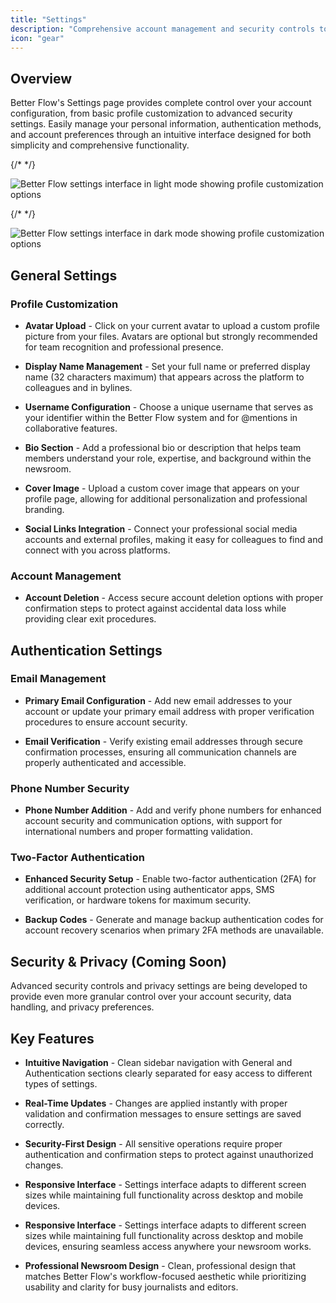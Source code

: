 ```yaml
---
title: "Settings"
description: "Comprehensive account management and security controls to customize your Better Flow experience. Manage your profile, authentication methods, and account preferences all in one place."
icon: "gear"
---
```


## Overview

Better Flow's Settings page provides complete control over your account configuration, from basic profile customization to advanced security settings. Easily manage your personal information, authentication methods, and account preferences through an intuitive interface designed for both simplicity and comprehensive functionality.

{/* <!-- Light mode image --> */}

<img
  className="block dark:hidden"
  src="/images/settings-light.png"
  alt="Better Flow settings interface in light mode showing profile customization options"
/>

{/* <!-- Dark mode image --> */}

<img
  className="hidden dark:block"
  src="/images/settings-dark.png"
  alt="Better Flow settings interface in dark mode showing profile customization options"
/>

## General Settings

### Profile Customization

- **Avatar Upload** - Click on your current avatar to upload a custom profile picture from your files. Avatars are optional but strongly recommended for team recognition and professional presence.

- **Display Name Management** - Set your full name or preferred display name (32 characters maximum) that appears across the platform to colleagues and in bylines.

- **Username Configuration** - Choose a unique username that serves as your identifier within the Better Flow system and for @mentions in collaborative features.

- **Bio Section** - Add a professional bio or description that helps team members understand your role, expertise, and background within the newsroom.

- **Cover Image** - Upload a custom cover image that appears on your profile page, allowing for additional personalization and professional branding.

- **Social Links Integration** - Connect your professional social media accounts and external profiles, making it easy for colleagues to find and connect with you across platforms.

### Account Management

- **Account Deletion** - Access secure account deletion options with proper confirmation steps to protect against accidental data loss while providing clear exit procedures.

## Authentication Settings

### Email Management

- **Primary Email Configuration** - Add new email addresses to your account or update your primary email address with proper verification procedures to ensure account security.

- **Email Verification** - Verify existing email addresses through secure confirmation processes, ensuring all communication channels are properly authenticated and accessible.

### Phone Number Security

- **Phone Number Addition** - Add and verify phone numbers for enhanced account security and communication options, with support for international numbers and proper formatting validation.

### Two-Factor Authentication

- **Enhanced Security Setup** - Enable two-factor authentication (2FA) for additional account protection using authenticator apps, SMS verification, or hardware tokens for maximum security.

- **Backup Codes** - Generate and manage backup authentication codes for account recovery scenarios when primary 2FA methods are unavailable.

## Security & Privacy (Coming Soon)

Advanced security controls and privacy settings are being developed to provide even more granular control over your account security, data handling, and privacy preferences.

## Key Features

- **Intuitive Navigation** - Clean sidebar navigation with General and Authentication sections clearly separated for easy access to different types of settings.

- **Real-Time Updates** - Changes are applied instantly with proper validation and confirmation messages to ensure settings are saved correctly.

- **Security-First Design** - All sensitive operations require proper authentication and confirmation steps to protect against unauthorized changes.

- **Responsive Interface** - Settings interface adapts to different screen sizes while maintaining full functionality across desktop and mobile devices.

- **Responsive Interface** - Settings interface adapts to different screen sizes while maintaining full functionality across desktop and mobile devices, ensuring seamless access anywhere your newsroom works.

- **Professional Newsroom Design** - Clean, professional design that matches Better Flow's workflow-focused aesthetic while prioritizing usability and clarity for busy journalists and editors.
